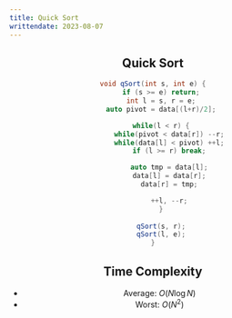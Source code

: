 ```yaml
---
title: Quick Sort
writtendate: 2023-08-07
---
```


<Header />


## Quick Sort

```cpp
void qSort(int s, int e) {
    if (s >= e) return;
    int l = s, r = e;
    auto pivot = data[(l+r)/2];

    while(l < r) {
        while(pivot < data[r]) --r;
        while(data[l] < pivot) ++l;
        if (l >= r) break;

        auto tmp = data[l];
        data[l] = data[r];
        data[r] = tmp;

        ++l, --r;
    }
    
    qSort(s, r);
    qSort(l, e);
}
```


## Time Complexity

- Average: $O(N\log N)$
- Worst: $O(N^2)$

<Comment />
